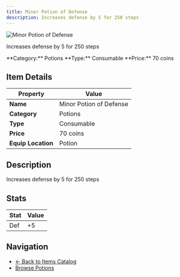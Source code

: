 ```yaml
---
title: Minor Potion of Defense
description: Increases defense by 5 for 250 steps
---
```


<div className="flex items-start gap-6 mb-8">
  <div className="flex-shrink-0">
    <img src="/assets/resources/alchemy/minor_defense_potion.png" alt="Minor Potion of Defense" className="w-24 h-24 border rounded-lg" />
  </div>
  <div className="flex-1">
    <div className="space-y-2">
      <p className="text-lg text-muted-foreground">Increases defense by 5 for 250 steps</p>
      <div className="flex flex-wrap gap-4 text-sm">
        <span className="px-2 py-1 bg-blue-100 dark:bg-blue-900 rounded-md">
          **Category:** Potions
        </span>
        <span className="px-2 py-1 bg-green-100 dark:bg-green-900 rounded-md">
          **Type:** Consumable
        </span>
        <span className="px-2 py-1 bg-yellow-100 dark:bg-yellow-900 rounded-md">
          **Price:** 70 coins
        </span>
      </div>
    </div>
  </div>
</div>

## Item Details

| Property | Value |
|----------|-------|
| **Name** | Minor Potion of Defense |
| **Category** | Potions |
| **Type** | Consumable |
| **Price** | 70 coins |
| **Equip Location** | Potion |

## Description

Increases defense by 5 for 250 steps


## Stats

| Stat | Value |
|------|-------|
| Def | +5 |


## Navigation

- [← Back to Items Catalog](/docs/items)
- [Browse Potions](/docs/items#potions)
